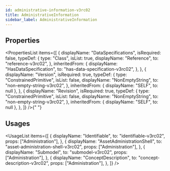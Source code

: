 ```yaml
---
id: administrative-information-v3rc02
title: AdministrativeInformation
sidebar_label: AdministrativeInformation
---
```



## Properties

<PropertiesList
  items={[
    {
      displayName: "DataSpecifications",
      isRequired: false,
      typeDef: {
        type: "Class",
        isList: true,
        displayName: "Reference",
        to: "reference-v3rc02",
      },
      inheritedFrom: {
        displayName: "HasDataSpecification",
        to: "has-data-specification-v3rc02",
      },
    },
    {
      displayName: "Version",
      isRequired: true,
      typeDef: {
        type: "ConstrainedPrimitive",
        isList: false,
        displayName: "NonEmptyString",
        to: "non-empty-string-v3rc02",
      },
      inheritedFrom: { displayName: "SELF", to: null },
    },
    {
      displayName: "Revision",
      isRequired: true,
      typeDef: {
        type: "ConstrainedPrimitive",
        isList: false,
        displayName: "NonEmptyString",
        to: "non-empty-string-v3rc02",
      },
      inheritedFrom: { displayName: "SELF", to: null },
    },
  ]}
/>{" "}


## Usages

<UsageList
  items={[
    {
      displayName: "Identifiable",
      to: "identifiable-v3rc02",
      props: ["Administration"],
    },
    {
      displayName: "AssetAdministrationShell",
      to: "asset-administration-shell-v3rc02",
      props: ["Administration"],
    },
    {
      displayName: "Submodel",
      to: "submodel-v3rc02",
      props: ["Administration"],
    },
    {
      displayName: "ConceptDescription",
      to: "concept-description-v3rc02",
      props: ["Administration"],
    },
  ]}
/>
